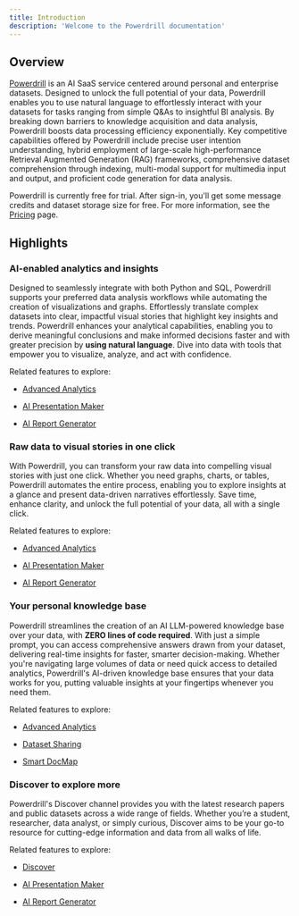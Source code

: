 ```yaml
---
title: Introduction
description: 'Welcome to the Powerdrill documentation'
---
```


## Overview

[Powerdrill](https://powerdrill.ai/) is an AI SaaS service centered around personal and enterprise datasets. Designed to unlock the full potential of your data, Powerdrill enables you to use natural language to effortlessly interact with your datasets for tasks ranging from simple Q&As to insightful BI analysis. By breaking down barriers to knowledge acquisition and data analysis, Powerdrill boosts data processing efficiency exponentially. Key competitive capabilities offered by Powerdrill include precise user intention understanding, hybrid employment of large-scale high-performance Retrieval Augmented Generation (RAG) frameworks, comprehensive dataset comprehension through indexing, multi-modal support for multimedia input and output, and proficient code generation for data analysis.

Powerdrill is currently free for trial. After sign-in, you'll get some message credits and dataset storage size for free. For more information, see the [Pricing](https://powerdrill.ai/pricing) page.



## Highlights

### AI-enabled analytics and insights

Designed to seamlessly integrate with both Python and SQL, Powerdrill supports your preferred data analysis workflows while automating the creation of visualizations and graphs. Effortlessly translate complex datasets into clear, impactful visual stories that highlight key insights and trends. Powerdrill enhances your analytical capabilities, enabling you to derive meaningful conclusions and make informed decisions faster and with greater precision by **using natural language**. Dive into data with tools that empower you to visualize, analyze, and act with confidence.


Related features to explore:

- [Advanced Analytics](features/advanced-analytics)

- [AI Presentation Maker](features/ai-presentation)

- [AI Report Generator](features/ai-data-reports)


### Raw data to visual stories in one click

With Powerdrill, you can transform your raw data into compelling visual stories with just one click. Whether you need graphs, charts, or tables, Powerdrill automates the entire process, enabling you to explore insights at a glance and present data-driven narratives effortlessly. Save time, enhance clarity, and unlock the full potential of your data, all with a single click.


Related features to explore:

- [Advanced Analytics](features/advanced-analytics)

- [AI Presentation Maker](features/ai-presentation)

- [AI Report Generator](features/ai-data-reports)


### Your personal knowledge base

Powerdrill streamlines the creation of an AI LLM-powered knowledge base over your data, with **ZERO lines of code required**. With just a simple prompt, you can access comprehensive answers drawn from your dataset, delivering real-time insights for faster, smarter decision-making. Whether you're navigating large volumes of data or need quick access to detailed analytics, Powerdrill's AI-driven knowledge base ensures that your data works for you, putting valuable insights at your fingertips whenever you need them.

Related features to explore:

- [Advanced Analytics](features/advanced-analytics)

- [Dataset Sharing](features/dataset-sharing)

- [Smart DocMap](features/smart-docmap)


### Discover to explore more

Powerdrill's Discover channel provides you with the latest research papers and public datasets across a wide range of fields. Whether you’re a student, researcher, data analyst, or simply curious, Discover aims to be your go-to resource for cutting-edge information and data from all walks of life.



Related features to explore:

- [Discover](features/discover)

- [AI Presentation Maker](features/ai-presentation)

- [AI Report Generator](features/ai-data-reports)




<MySnippet beta="community" />